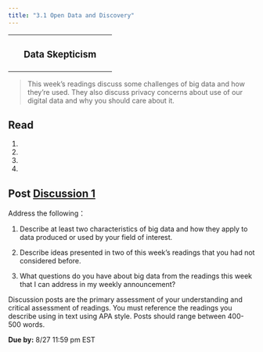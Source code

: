 ```yaml
---
title: "3.1 Open Data and Discovery"
---
```



+:---------------------------:+
| ### Data Skepticism         |
+-----------------------------+

> This week's readings discuss some challenges of big data and how they're used. They also discuss privacy concerns about use of our digital data and why you should care about it.

## Read

1.  

2.  

3.  

4.  

## Post [Discussion 1](/discussions/M1-1.qmd)

Address the following：

1.  Describe at least two characteristics of big data and how they apply to data produced or used by your field of interest.

2.  Describe ideas presented in two of this week's readings that you had not considered before.

3.  What questions do you have about big data from the readings this week that I can address in my weekly announcement?

Discussion posts are the primary assessment of your understanding and critical assessment of readings. You must reference the readings you describe using in text using APA style. Posts should range between 400-500 words.

**Due by:** 8/27 11:59 pm EST
